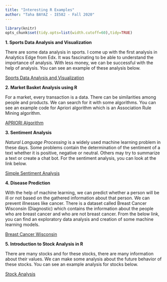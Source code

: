 ```yaml
---
title: "Interesting R Examples"
author: "Taha BAYAZ - IE582 - Fall 2020"
---
```

```r
library(knitr)
opts_chunk$set(tidy.opts=list(width.cutoff=60),tidy=TRUE)
```

**1. Sports Data Analysis and Visualization**

There are some data analysis in sports. I come up with the first analysis in Analytics Edge from Edx. It was fascinating to be able to understand the importance of analysis. With less money, we can be successful with the help of analysis. You can see an example of these analysis below.

[Sports Data Analysis and Visualization](http://mattwaite.github.io/sports/)

**2. Market Basket Analysis using R**

For a market, every transaction is a data. There can be similarities among people and products. We can search for it with some algorithms. You can see an example code for Apriori algorithm which is an Association Rule Mining algorithm.

[APRIORI Algorithm](https://www.datacamp.com/community/tutorials/market-basket-analysis-r)

**3. Sentiment Analysis**

_Natural Language Processing_ is a widely used machine learning problem in these days. Some problems contain the determination of the sentiment of a text whether it is positive, negative or neutral. Others may try to summarize a text or create a chat bot. For the sentiment analysis, you can look at the link below.

[Simple Sentiment Analysis](https://www.r-bloggers.com/2016/01/sentiment-analysis-with-machine-learning-in-r/)

**4. Disease Prediction**

With the help of machine learning, we can predict whether a person will be ill or not based on the gathered information about that person. We can prevent illnesses like cancer. There is a dataset called Breast Cancer Wisconsin (Diagnostic) which contains the information about the people who are breast cancer and who are not breast cancer. From the below link, you can find an exploratory data analysis and creation of some machine learning models.

[Breast Cancer Wisconsin](https://shiring.github.io/machine_learning/2017/03/31/webinar_code)

**5. Introduction to Stock Analysis in R**

There are many stocks and for these stocks, there are many information about their values. We can make some analysis about the future behavior of these stocks. You can see an example analysis for stocks below.

[Stock Analysis](https://lamfo-unb.github.io/2017/07/22/intro-stock-analysis-1/)